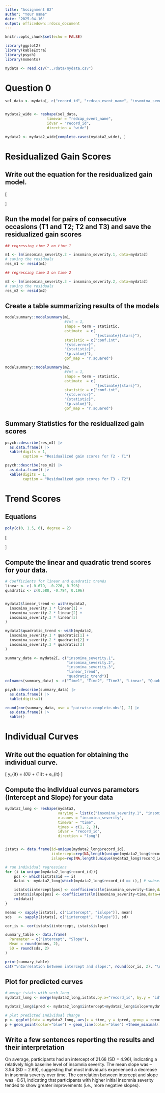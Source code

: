 ```yaml
---
title: "Assignment 02"
author: "Your name"
date: "2025-04-16"
output: officedown::rdocx_document
---
```


```r
knitr::opts_chunk$set(echo = FALSE)
```


```r
library(ggplot2)
library(kableExtra)
library(psych)
library(moments)
```


```r
mydata <- read.csv("../data/mydata.csv")
```

# Question 0

```r
sel_data <- mydata[, c("record_id", "redcap_event_name", "insomina_severity")]


mydata2_wide <- reshape(sel_data,
                   timevar = "redcap_event_name",
                   idvar = "record_id",
                   direction = "wide")

mydata2 <- mydata2_wide[complete.cases(mydata2_wide), ]
```

# Residualized Gain Scores

## Write out the equation for the residualized gain model.


\[
\begin{aligned}
y_{2i} &= \beta_0 + \beta_1 y_{1i} + e_i \\
y_{3i} &= \beta_0 + \beta_1 y_{2i} + e_i
\end{aligned}
\]


## Run the model for pairs of consecutive occasions (T1 and T2; T2 and T3) and save the residualized gain scores

```r
## regressing time 2 on time 1

m1 <- lm(insomina_severity.2 ~ insomina_severity.1, data=mydata2) 
# saving the residuals
res_m1 <- resid(m1)

## regressing time 3 on time 2

m2 <- lm(insomina_severity.3 ~ insomina_severity.2, data=mydata2) 
# saving the residuals
res_m2 <- resid(m2)
```

## Create a table summarizing results of the models

```r
modelsummary::modelsummary(m1,
                           #fmt = 1,
                           shape = term ~ statistic,
                           estimate  = c(
                                         "{estimate}{stars}"),
                           statistic = c("conf.int",
                           "{std.error}", 
                           "{statistic}",
                           "{p.value}"),
                           gof_map = "r.squared")
```

```r
modelsummary::modelsummary(m2,
                           #fmt = 1,
                           shape = term ~ statistic,
                           estimate  = c(
                                         "{estimate}{stars}"),
                           statistic = c("conf.int",
                           "{std.error}", 
                           "{statistic}",
                           "{p.value}"),
                           gof_map = "r.squared")
```

## Summary Statistics for the residualized gain scores

```r

psych::describe(res_m1) |> 
  as.data.frame() |> 
  kable(digits = 1,
        caption = "Residualized gain scores for T2 - T1")

psych::describe(res_m2) |> 
  as.data.frame() |> 
  kable(digits = 1,
        caption = "Residualized gain scores for T3 - T2")
```
# Trend Scores

## Equations

```r
poly(c(0, 1.5, 6), degree = 2)
```

\[
\begin{aligned}
T_{\text{linear}} &= (-0.566)Y_1 + (-0.226)Y_2 + (0.793)Y_3\\
T_{\text{quadratic}} &= (0.588)Y_1 + (-0.784)Y_2 + (0.196)Y_3
\end{aligned}
\]

## Compute the linear and quadratic trend scores for your data. 

```r

# Coefficients for linear and quadratic trends
linear <- c(-0.679, -0.226, 0.793)
quadratic <- c(0.588, -0.784, 0.196)


mydata2$linear_trend <- with(mydata2,
  insomina_severity.1 * linear[1] +
  insomina_severity.2 * linear[2] +
  insomina_severity.3 * linear[3]
)

mydata2$quadratic_trend <- with(mydata2,
  insomina_severity.1 * quadratic[1] +
  insomina_severity.2 * quadratic[2] +
  insomina_severity.3 * quadratic[3]
)

```

```r
summary_data <- mydata2[, c("insomina_severity.1", 
                            "insomina_severity.2", 
                            "insomina_severity.3", 
                            "linear_trend", 
                            "quadratic_trend")]
colnames(summary_data) <- c("Time1", "Time2", "Time3", "Linear", "Quadratic")

psych::describe(summary_data) |> 
  as.data.frame() |> 
  kable(digits=1)
```

```r
round(cor(summary_data, use = "pairwise.complete.obs"), 2) |> 
  as.data.frame() |> 
  kable()
```

# Individual Curves

## Write out the equation for obtaining the individual curve.

\[
y_{it} = \beta_{0i} + \beta_{1i}t + e_{it}
\]

## Compute the individual curves parameters (Intercept and Slope) for your data 

```r

mydata2_long <- reshape(mydata2,
                        varying = list(c("insomina_severity.1", "insomina_severity.2", "insomina_severity.3")),
                        v.names = "insomina_severity",
                        timevar = "time",
                        times = c(1, 2, 3),
                        idvar = "record_id",
                        direction = "long")


istats <- data.frame(id=unique(mydata2_long$record_id),
                     iintercept=rep(NA,length(unique(mydata2_long$record_id))),
                     islope=rep(NA,length(unique(mydata2_long$record_id))))

# run individual regressions
for (i in unique(mydata2_long$record_id)){
    pos <- which(istats$id == i)
    datai <- mydata2_long[which(mydata2_long$record_id == i),] # subset data for each individual

    istats$iintercept[pos] <- coefficients(lm(insomina_severity~time,data=datai))[1]
    istats$islope[pos] <- coefficients(lm(insomina_severity~time,data=datai))[2]
    rm(datai)
}
```

```r
means <- sapply(istats[, c("iintercept", "islope")], mean)
sds   <- sapply(istats[, c("iintercept", "islope")], sd)

cor_is <- cor(istats$iintercept, istats$islope)

summary_table <- data.frame(
  Parameter = c("Intercept", "Slope"),
  Mean = round(means, 2),
  SD = round(sds, 2)
)

print(summary_table)
cat("\nCorrelation between intercept and slope:", round(cor_is, 2), "\n")

```

## Plot for predicted curves

```r
# merge istats with verb_long
mydata2_long <- merge(mydata2_long,istats,by.x="record_id", by.y = "id")

mydata2_long$ipred <- mydata2_long$iintercept+mydata2_long$islope*mydata2_long$time + 0

# plot predicted individual change
p <- ggplot(data = mydata2_long, aes(x = time, y = ipred, group = record_id))
p + geom_point(color="blue") + geom_line(color="blue") +theme_minimal()
```

## Write a few sentences reporting the results and their interpretation

On average, participants had an intercept of 21.68 (SD = 4.96), indicating a relatively high baseline level of insomnia severity. The mean slope was –3.54 (SD = 2.69), suggesting that most individuals experienced a decrease in insomnia severity over time. The correlation between intercept and slope was –0.61, indicating that participants with higher initial insomnia severity tended to show greater improvements (i.e., more negative slopes). 